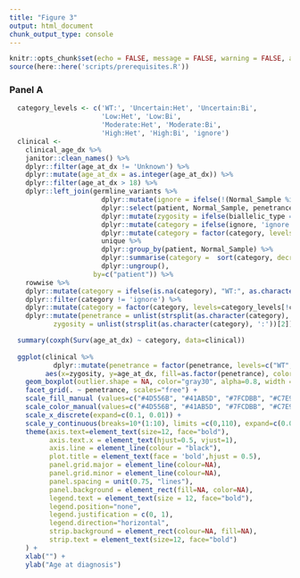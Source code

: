 ```yaml
---
title: "Figure 3"
output: html_document
chunk_output_type: console
---
```


```r
knitr::opts_chunk$set(echo = FALSE, message = FALSE, warning = FALSE, autodep = knitr::dep_prev())
source(here::here('scripts/prerequisites.R'))
```


### Panel A
```r
  category_levels <- c('WT:', 'Uncertain:Het', 'Uncertain:Bi',
                       'Low:Het', 'Low:Bi',
                       'Moderate:Het', 'Moderate:Bi',
                       'High:Het', 'High:Bi', 'ignore')
  clinical <-
    clinical_age_dx %>%
    janitor::clean_names() %>% 
    dplyr::filter(age_at_dx != 'Unknown') %>%
    dplyr::mutate(age_at_dx = as.integer(age_at_dx)) %>%
    dplyr::filter(age_at_dx > 18) %>%  
    dplyr::left_join(germline_variants %>% 
                       dplyr::mutate(ignore = ifelse(!(Normal_Sample %in% samples_facets_qc_passed) | Type !='TS', T, F)) %>% 
                       dplyr::select(patient, Normal_Sample, penetrance, biallelic_type, ignore) %>% 
                       dplyr::mutate(zygosity = ifelse(biallelic_type == 'None', "Het", 'Bi')) %>% 
                       dplyr::mutate(category = ifelse(ignore, 'ignore', paste0(penetrance, ':', zygosity))) %>% 
                       dplyr::mutate(category = factor(category, levels=category_levels)) %>%
                       unique %>% 
                       dplyr::group_by(patient, Normal_Sample) %>%
                       dplyr::summarise(category =  sort(category, decreasing = T)[1]) %>%
                       dplyr::ungroup(), 
                     by=c("patient")) %>% 
    rowwise %>%
    dplyr::mutate(category = ifelse(is.na(category), "WT:", as.character(category))) %>%  
    dplyr::filter(category != 'ignore') %>%
    dplyr::mutate(category = factor(category, levels=category_levels[!category_levels %in% 'ignore'])) %>%
    dplyr::mutate(penetrance = unlist(strsplit(as.character(category), ':'))[1],
           zygosity = unlist(strsplit(as.character(category), ':'))[2]) 

  summary(coxph(Surv(age_at_dx) ~ category, data=clinical))
  
  ggplot(clinical %>%
           dplyr::mutate(penetrance = factor(penetrance, levels=c("WT", "High", "Moderate", "Low", "Uncertain"))),
         aes(x=zygosity, y=age_at_dx, fill=as.factor(penetrance), color=as.factor(penetrance))) + 
    geom_boxplot(outlier.shape = NA, color="gray30", alpha=0.8, width = 0.8) +
    facet_grid(. ~ penetrance, scales="free") +
    scale_fill_manual (values=c("#4D556B", "#41AB5D", "#7FCDBB", "#C7E9C0", "#BDBDBD")) +
    scale_color_manual(values=c("#4D556B", "#41AB5D", "#7FCDBB", "#C7E9C0", "#BDBDBD")) +
    scale_x_discrete(expand=c(0.1, 0.01)) +
    scale_y_continuous(breaks=10*(1:10), limits =c(0,110), expand=c(0.01, 0.01)) +
    theme(axis.text=element_text(size=12, face="bold"),
          axis.text.x = element_text(hjust=0.5, vjust=1),
          axis.line = element_line(colour = "black"),
          plot.title = element_text(face = 'bold',hjust = 0.5),
          panel.grid.major = element_line(colour=NA),
          panel.grid.minor = element_line(colour=NA),
          panel.spacing = unit(0.75, "lines"),
          panel.background = element_rect(fill=NA, color=NA),
          legend.text = element_text(size = 12, face="bold"),
          legend.position="none",
          legend.justification = c(0, 1),
          legend.direction="horizontal",
          strip.background = element_rect(colour=NA, fill=NA),
          strip.text = element_text(size=12, face="bold")
    ) +
    xlab("") +
    ylab("Age at diagnosis")

```


